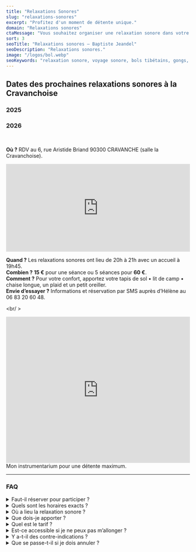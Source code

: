 ```yaml
---
title: "Relaxations Sonores"
slug: "relaxations-sonores"
excerpt: "Profitez d'un moment de détente unique."
domain: "Relaxations sonores"
ctaMessage: "Vous souhaitez organiser une relaxation sonore dans votre établissement ? Contactez-moi"
sort: 3
seoTitle: "Relaxations sonores — Baptiste Jeandel"
seoDescription: "Relaxations sonores."
image: "/logos/bol.webp"
seoKeywords: "relaxation sonore, voyage sonore, bols tibétains, gongs, handpan, méditation, détente, Cravanche, La Cravanchoise, Belfort, séance de relaxation musicale"
---
```


## Dates des prochaines relaxations sonores à la Cravanchoise



<div class="scroll-mt-24 mb-12 flex flex-row justify-evenly items-start gap-6 flex-wrap" id="dates-relax">
  <div class="flex flex-col items-center gap-3">
    <h3>2025</h3>
    <RelaxDatesBtn label="9 septembre"  color="bg-stone-700" size="md" />
    <RelaxDatesBtn label="14 octobre"   color="bg-stone-700" size="md" />
    <RelaxDatesBtn label="4 novembre"   color="bg-stone-700" size="md" />
    <RelaxDatesBtn label="2 décembre"   color="bg-stone-700" size="md" />
  </div>

  <div class="flex flex-col items-center gap-3">
    <h3>2026</h3>
    <RelaxDatesBtn label="13 janvier"   color="bg-teal-800" size="md" />
    <RelaxDatesBtn label="3 février"    color="bg-teal-800" size="md" />
    <RelaxDatesBtn label="10 mars"      color="bg-teal-800" size="md" />
    <RelaxDatesBtn label="21 avril"     color="bg-teal-800" size="md" />
    <RelaxDatesBtn label="19 mai"     color="bg-teal-800" size="md" />
    <RelaxDatesBtn label="16 juin"     color="bg-teal-800" size="md" />
    <RelaxDatesBtn label="7 juillet"     color="bg-teal-800" size="md" />
  </div>
</div>
<br/ >
  
**Où ?** RDV au 6, rue Aristide Briand 90300 CRAVANCHE (salle la Cravanchoise).  
<div class="rounded-2xl border border-stone-300 shadow-sm overflow-hidden my-6">
  <iframe
    src="https://www.google.com/maps?q=6,+rue+Aristide+Briand,+90300+Cravanche&output=embed"
    width="100%"
    height="240"
    loading="lazy"
    referrerpolicy="no-referrer-when-downgrade"
    class="block"
    style="border:0"
    aria-label="Carte — La Cravanchoise">
  </iframe>
</div>

**Quand ?** Les relaxations sonores ont lieu de 20h à 21h avec un accueil à 19h45.  
**Combien ?** **15 €** pour une séance ou 5 séances pour **60 €**.  
**Comment ?** Pour votre confort, apportez votre tapis de sol • lit de camp • chaise longue, un plaid et un petit oreiller.  
**Envie d’essayer ?** Informations et réservation par SMS auprès d’Hélène au 06 83 20 60 48.  

<br/ >

<iframe width="100%" height="400" src="https://www.youtube.com/embed/4NSYIl8WeUg?si=vrE6o5TYyBuupONf" title="YouTube video player" frameborder="0" allow="accelerometer; autoplay; clipboard-write; encrypted-media; gyroscope; picture-in-picture; web-share" referrerpolicy="strict-origin-when-cross-origin" allowfullscreen></iframe>
Mon instrumentarium pour une détente maximum.

---
### FAQ

<details>
  <summary>Faut-il réserver pour participer ?</summary>
  Oui, la réservation est recommandée (places limitées). Inscrivez-vous sur la page et venez le jour J à l’heure indiquée.
</details>

<details>
  <summary>Quels sont les horaires exacts ?</summary>
  Accueil à <strong>19h45</strong>, séance de <strong>20h à 21h</strong>. Merci d’arriver à l’heure pour profiter de tout le voyage sonore.
</details>

<details>
  <summary>Où a lieu la relaxation sonore ?</summary>
  Au <strong>6, rue Aristide Briand, 90300 Cravanche</strong> — salle <strong>La Cravanchoise</strong>.
</details>

<details>
  <summary>Que dois-je apporter ?</summary>
  Un <strong>tapis de sol</strong> (ou lit de camp / chaise longue), un <strong>petit oreiller</strong> et un <strong>plaid</strong>. Astuce confort : une bouteille d’eau et des vêtements souples.
</details>

<details>
  <summary>Quel est le tarif ?</summary>
  <strong>15 €</strong> la séance, ou <strong>carte 5 séances : 60 €</strong>. Règlement sur place.
</details>

<details>
  <summary>Est-ce accessible si je ne peux pas m’allonger ?</summary>
  Oui, la séance peut se faire <strong>en position assise</strong> (chaise longue/chaise classique). Signalez-le simplement lors de l’inscription.
</details>

<details>
  <summary>Y a-t-il des contre-indications ?</summary>
  Par précaution : <em>1er trimestre de grossesse, port de pacemaker, troubles épileptiques, hypersensibilité sonore</em>. En cas de doute, demandez l’avis de votre professionnel de santé et prévenez-moi à l’avance.
</details>

<details>
  <summary>Que se passe-t-il si je dois annuler ?</summary>
  Ça arrive ! Prévenez-moi dès que possible pour libérer la place pour quelqu’un d’autre.
</details>
